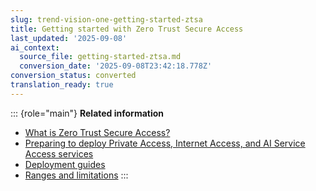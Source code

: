 ```yaml
---
slug: trend-vision-one-getting-started-ztsa
title: Getting started with Zero Trust Secure Access
last_updated: '2025-09-08'
ai_context:
  source_file: getting-started-ztsa.md
  conversion_date: '2025-09-08T23:42:18.778Z'
conversion_status: converted
translation_ready: true
---
```


::: {role="main"}
**Related information**

- [What is Zero Trust Secure Access?](what-is-zero-trust-secure-access.md "Ensure that only authenticated users and devices can access your corporate applications and internet sites based on granular rule-based security policies.")
- [Preparing to deploy Private Access, Internet Access, and AI Service Access services](pdeploy-pa-internet-access.mdx)
- [Deployment guides](deployment-guides-ztsa-section.mdx)
- [Ranges and limitations](ranges-limitations.md "Lists of the ranges and limitations for secure access rules, resources, and other features in the Zero Trust Secure Access app.")
:::
